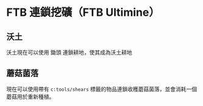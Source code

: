 # FTB 連鎖挖礦（FTB Ultimine）

## 沃土

沃土現在可以使用 <Asset location="mango_compat_delight:docs/items/diamond_hoe" class="item-icon" />鋤頭 連鎖耕地，使其成為沃土耕地

## 蘑菇菌落

現在可以使用帶有 <Asset location="mango_compat_delight:docs/items/shears" class="item-icon"/>`c:tools/shears` 標籤的物品連鎖收穫蘑菇菌落，並會消耗一個蘑菇用於重新種植。

<center>
<Asset location="mango_compat_delight:docs/ftbultimine/mushroom_colony_harvest.gif" width={512} />
</center>
